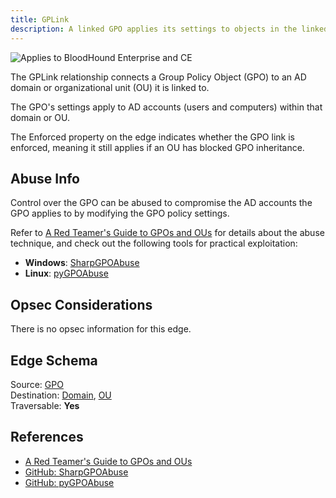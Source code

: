 ```yaml
---
title: GPLink
description: A linked GPO applies its settings to objects in the linked container.
---
```


<img noZoom src="/assets/enterprise-AND-community-edition-pill-tag.svg" alt="Applies to BloodHound Enterprise and CE"/>


The GPLink relationship connects a Group Policy Object (GPO) to an AD domain or organizational unit (OU) it is linked to.

The GPO's settings apply to AD accounts (users and computers) within that domain or OU.

The Enforced property on the edge indicates whether the GPO link is enforced, meaning it still applies if an OU has blocked GPO inheritance.

## Abuse Info

Control over the GPO can be abused to compromise the AD accounts the GPO applies to by modifying the GPO policy settings.

Refer to [A Red Teamer's Guide to GPOs and OUs](https://wald0.com/?p=179) for details about the abuse technique, and check out the following tools for practical exploitation:
 - **Windows**: [SharpGPOAbuse](https://github.com/FSecureLABS/SharpGPOAbuse)
 - **Linux**: [pyGPOAbuse](https://github.com/Hackndo/pyGPOAbuse)

## Opsec Considerations

There is no opsec information for this edge.

## Edge Schema

Source: [GPO](https://github.com/SpecterOps/bloodhound-docs/blob/main//resources/nodes/gpo)  
Destination: [Domain](https://github.com/SpecterOps/bloodhound-docs/blob/main//resources/nodes/domain), [OU](https://github.com/SpecterOps/bloodhound-docs/blob/main//resources/nodes/ou)   
Traversable: **Yes**  

## References

* [A Red Teamer's Guide to GPOs and OUs](https://wald0.com/?p=179)
* [GitHub: SharpGPOAbuse](https://github.com/FSecureLABS/SharpGPOAbuse)
* [GitHub: pyGPOAbuse](https://github.com/Hackndo/pyGPOAbuse)


